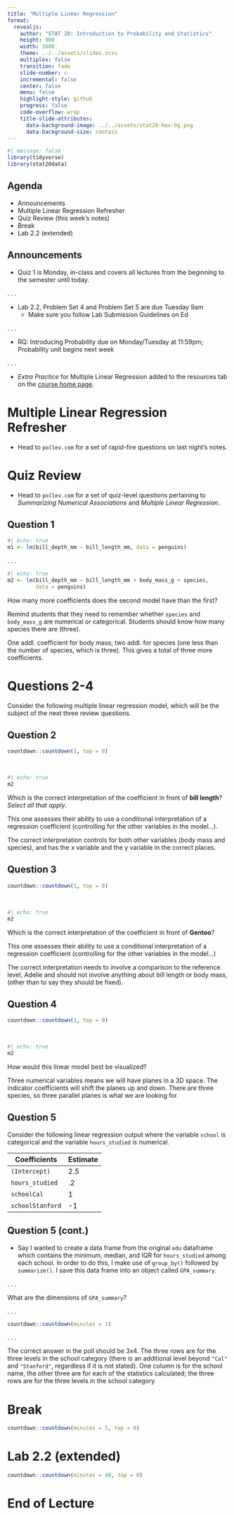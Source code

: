 ```yaml
---
title: "Multiple Linear Regression"
format:
  revealjs:
    author: "STAT 20: Introduction to Probability and Statistics"
    height: 900
    width: 1600
    theme: ../../assets/slides.scss
    multiplex: false
    transition: fade
    slide-number: c
    incremental: false
    center: false
    menu: false
    highlight-style: github
    progress: false
    code-overflow: wrap
    title-slide-attributes:
      data-background-image: ../../assets/stat20-hex-bg.png
      data-background-size: contain
---
```


```r
#| message: false
library(tidyverse)
library(stat20data)
```

## Agenda

-   Announcements
-   Multiple Linear Regression Refresher
-   Quiz Review (this week's notes)
-   Break
-   Lab 2.2 (extended)

## Announcements

-   Quiz 1 is Monday, in-class and covers all lectures from the beginning to the semester until today.

. . . 

-   Lab 2.2, Problem Set 4 and Problem Set 5 are due Tuesday 9am
    -   Make sure you follow Lab Submission Guidelines on Ed

. . . 

-   RQ: Introducing Probability due on Monday/Tuesday at 11:59pm; Probability unit begins next week

. . . 

-   *Extra Practice* for Multiple Linear Regression added to the resources tab on the [course home page](https://stat20.org). 

# Multiple Linear Regression Refresher 

-   Head to `pollev.com` for a set of rapid-fire questions on last night's notes.


# Quiz Review

-   Head to `pollev.com` for a set of quiz-level questions pertaining to *Summarizing Numerical Associations* and *Multiple Linear Regression*.


## Question 1

```r
#| echo: true
m1 <- lm(bill_depth_mm ~ bill_length_mm, data = penguins)
```

. . . 

```r
#| echo: true
m2 <- lm(bill_depth_mm ~ bill_length_mm + body_mass_g + species, 
         data = penguins)
```

:::{.poll}
How many more coefficients does the second model have than the first?
:::

:::notes
Remind students that they need to remember whether `species` and `body_mass_g` are numerical or categorical. Students should know how many species there are (three). 

One addl. coefficient for body mass; two addl. for species (one less than the number of species, which is three). This gives a total of three more coefficients.
:::

# Questions 2-4

Consider the following multiple linear regression model, which will be the subject of the next three review questions.

## Question 2

```r
countdown::countdown(1, top = 0)
```

\

```r
#| echo: true
m2
```

:::poll
Which is the correct interpretation of the coefficient in front of **bill length**? *Select all that apply*.
:::

:::notes
This one assesses their ability to use a conditional interpretation of a regression coefficient (controlling for the other variables in the model...).

The correct interpretation controls for both other variables (body mass and species), and has the x variable and the y variable in the correct places. 
:::

## Question 3

```r
countdown::countdown(1, top = 0)
```

\

```r
#| echo: true
m2
```

:::poll
Which is the correct interpretation of the coefficient in front of **Gentoo**?
:::

:::notes
This one assesses their ability to use a conditional interpretation of a regression coefficient (controlling for the other variables in the model...)

The correct interpretation needs to involve a comparison to the reference level, Adelie and should not involve anything about bill length or body mass, (other than to say they should be fixed).
:::

## Question 4

```r
countdown::countdown(1, top = 0)
```

\

```r
#| echo: true
m2
```

:::poll
How would this linear model best be visualized?
:::

:::notes
Three numerical variables means we will have planes in a 3D space. The indicator coefficients will shift the planes up and down. There are three species, so three parallel planes is what we are looking for.
:::

## Question 5

Consider the following linear regression output where the variable `school` is categorical and the variable `hours_studied` is numerical.

| Coefficients     | Estimate |
| ----------- | ----------- |
| `(Intercept)`      | 2.5       |
| `hours_studied`        | .2        |
| `schoolCal`      | 1       |
| `schoolStanford`        | -1      |

## Question 5 (cont.)

-   Say I wanted to create a data frame from the original `edu` dataframe which contains the minimum, median, and IQR for `hours_studied` among each school. In order to do this, I make use of `group_by()` followed by `summarize()`. I save this data frame into an object called `GPA_summary`.

. . .

:::poll
What are the dimensions of `GPA_summary`?
:::

. . . 

```r
countdown::countdown(minutes = 1)
```

. . . 

:::notes
The correct answer in the poll should be 3x4. The three rows are for the three levels in the school category (there *is* an additional level beyond `"Cal"` and `"Stanford"`, regardless if it is not stated).  One column is for the school name, the other three are for each of the statistics calculated; the three rows are for the three levels in the school category.
:::

# Break

```r
countdown::countdown(minutes = 5, top = 0)
```

# Lab 2.2 (extended)

```r
countdown::countdown(minutes = 40, top = 0)
```

# End of Lecture

<!---

# Concept Questions

## Estimate the coefficient

```r
countdown::countdown(1, top = 0)
```

```r
library(tidyverse)
library(stat20data)
```

\
\

```r
#| echo: true
m1 <- lm(bill_depth_mm ~ bill_length_mm, data = penguins)
```

\
\
\

:::{.poll}
What will be the sign of the coefficient for `bill_length_mm`?
:::

:::notes
This one warms students up to the idea of working between the formula, the equation of the line, and a plot. It will also likely surprise them: without controlling for the species, there's actually a slight negative relationship here.
:::


## 

```r
#| echo: true
m1
```

. . .

```r
#| fig-align: center
penguins %>%
  ggplot(aes(x = bill_length_mm,
             y = bill_depth_mm)) +
  geom_point() +
  geom_smooth(method = "lm", se = FALSE) +
  theme_bw()
```


## Estimate the coefficient, take two

```r
countdown::countdown(1, top = 0)
```

\

```r
#| echo: true
m2 <- lm(bill_depth_mm ~ bill_length_mm + species, penguins)
```

\
\
\

:::{.poll}
What will be the sign of the coefficient for `bill_length_mm`? How many coefficients will be in this linear model?
:::

:::notes
After the first question, some should get the second one correct, but the fact that it can change may surprise some students. They haven't need an example of a categorical variable with more than k = 2 levels, so it will be challenging for them to think through how many coefficients are required (since there are k = 3 levels, there are k = 3-1 dummy variables required, for a total of 4 coefficients.)

You may want to follow this question up by drawing on a board a data frame with `bill_length_mm` and `species` and show how you need to mutate two new dummy variables. You can also mention that by default, R leaves as the references level the one which comes first alphabetically.
:::

## 

```r
#| fig-align: center

penguins <- mutate(penguins, yhat = fitted(m2))

penguins %>%
  ggplot(aes(x = bill_length_mm,
             y = bill_depth_mm,
             color = species)) +
  geom_point() +
  geom_line(aes(y = yhat, 
                group = species,
                color = species),
            lwd = 1.5) +
  theme_bw(base_size = 13)
```

##

```r
#| echo: true
m2
```

. . .

**Dummy Variable**

A variable that is 1 if an observation takes a particular level of a categorical variable and 0 otherwise. A categorical variable with $k$ levels can be encoded using $k - 1$ dummy variables.


## Interpreting coefficients

```r
countdown::countdown(1, top = 0)
```

\

```r
#| echo: true
m2
```

:::poll
Which is the correct interpretation of the coefficient in front of Gentoo?
:::

:::notes
This one assess their ability to use a conditional interpretation of a regression coefficient (controlling for the other variables in the model...)
:::

## Concept Question 4

Consider the following linear regression output where the variable `school` is categorical and the variable `hours_studied` is numerical.

```r
#| eval: false
#| echo: true
#| fig-align: center
lm(GPA ~ hours_studied + school, data = edu)
```

\   
\   

| Coefficients     | Estimate |
| ----------- | ----------- |
| `(Intercept)`      | 2.5       |
| `hours_studied`        | .2        |
| `schoolCal`      | 1       |
| `schoolStanford`        | -1      |

. . . 

## Concept Question 4 (cont.)

-   Say I wanted to create a data frame from the original `edu` dataframe which contains the minimum, median, and IQR for `hours_studied` among each school. In order to do this, I make use of `group_by()` followed by `summarize()`. I save this data frame into an object called `GPA_summary`.


:::poll
What are the dimensions of `GPA_summary`?
:::


:::notes
The correct answer in the poll should be 3x3. The three columns are for each of the statistics calculated; the three rows are for the three levels in the school category (there *is* an additional level beyond `"Cal"` and `"Stanford"`, regardless if it is not stated). 

This was a former final question.
:::

```r
countdown::countdown(1, top = 0)
```

-->



<!-- ## MLR Geometry -->

<!-- . . . -->

<!-- ```{r} -->
<!-- countdown::countdown(1, top = 0) -->
<!-- ``` -->

<!-- ```{r} -->
<!-- zagat <- read_csv("https://www.dropbox.com/s/c797oanmvdzjegt/zagat.csv?dl=1") -->
<!-- ``` -->

<!-- ```{r} -->
<!-- #| echo: true -->
<!-- m3 <- lm(price ~ food + decor + geo, data = zagat) -->
<!-- ``` -->

<!-- :::poll -->
<!-- What is the geometry described by this model? -->
<!-- ::: -->

<!-- ::: -->
<!-- The answer is two parallel planes. -->

<!-- This is to test their ability to extrapolate from the examples they've seen in the notes. It's also to have fun spinning a 3D scatter plot. -->

<!-- Students might ask about higher dim, where these models describe "hyperplanes". -->
<!-- ::: -->


<!-- ## -->

<!-- ```{r} -->
<!-- #| code-fold: false -->
<!-- #| echo: false -->
<!-- #| eval: false -->
<!-- library(plotly) -->
<!-- library(reshape2) -->

<!-- grid_points <- 30 -->
<!-- axis_x <- seq(min(zagat$food), -->
<!--               max(zagat$food), -->
<!--               length.out = grid_points) -->
<!-- axis_y <- seq(min(zagat$decor), -->
<!--               max(zagat$decor), -->
<!--               length.out = grid_points) -->
<!-- zagat_plane <- expand.grid(food = axis_x, -->
<!--                          decor = axis_y, -->
<!--                          KEEP.OUT.ATTRS = F) -->
<!-- zagat_plane$price <- predict.lm(m3, newdata = zagat_plane) -->
<!-- z <- acast(zagat_plane, food ~ decor + geo, value.var = "price") -->
<!-- p <- plot_ly(zagat, x = ~food, y = ~decor, z = ~price, showlegend=FALSE) %>% -->
<!--   add_markers(marker = list(size = 5, -->
<!--                             opacity = .6, -->
<!--                             color = "steelblue"), -->
<!--               name = ~restaurant) %>% -->
<!--   config(displayModeBar = FALSE) -->
<!-- p %>% -->
<!--   add_surface(x = axis_x, -->
<!--               y = axis_y, -->
<!--               z = z, showscale=FALSE, -->
<!--               colorscale = list(c(0, 1), c("tan", "tan")), -->
<!--               name = "Linear Model") -->
<!-- ``` -->

<!-- ```{r} -->
<!-- library(plotly) -->
<!-- library(reshape2) -->
<!-- m1 <- lm(price ~ food + decor, data = zagat) -->
<!-- grid_points <- 30 -->
<!-- axis_x <- seq(min(zagat$food),  -->
<!--               max(zagat$food), -->
<!--               length.out = grid_points) -->
<!-- axis_y <- seq(min(zagat$decor),  -->
<!--               max(zagat$decor), -->
<!--               length.out = grid_points) -->
<!-- zagat_plane <- expand.grid(food = axis_x,  -->
<!--                          decor = axis_y,  -->
<!--                          KEEP.OUT.ATTRS = F) -->
<!-- zagat_plane$price <- predict.lm(m1, newdata = zagat_plane) -->
<!-- z <- acast(zagat_plane, food ~ decor, value.var = "price") -->

<!-- m2 <- lm(price ~ food + decor + geo, data = zagat) -->

<!-- zagat_plane_geo <- zagat_plane %>% -->
<!--   mutate(geo = 1) -->
<!-- zagat_plane_geo$price <- predict.lm(m2, newdata = zagat_plane_geo) -->
<!-- z_geo <- acast(zagat_plane_geo, food ~ decor, value.var = "price") -->
<!-- zagat_plane_west <- zagat_plane %>% -->
<!--   mutate(geo = 0) -->
<!-- zagat_plane_west$price <- predict.lm(m2, newdata = zagat_plane_west) -->
<!-- z_west <- acast(zagat_plane_west, food ~ decor, value.var = "price") -->

<!-- plot_ly(zagat, x = ~food, y = ~decor, z = ~price) %>% -->
<!--   add_markers(marker = list(size = 5, -->
<!--                             opacity = .6)) %>% -->
<!--   add_surface(x = ~axis_x,  -->
<!--               y = ~axis_y,  -->
<!--               z = ~z_geo, -->
<!--               showscale = FALSE) %>% -->
<!--   add_surface(x = ~axis_x,  -->
<!--               y = ~axis_y,  -->
<!--               z = ~z_west, -->
<!--               showscale = FALSE) -->
<!-- ``` -->


